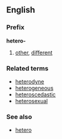 ==English==
===Prefix===
'''hetero-'''

#[[other]], [[different]]

===Related terms===
*[[heterodyne]]
*[[heterogeneous]]
*[[heteroscedastic]]
*[[heterosexual]]

===See also===
*[[hetero]]